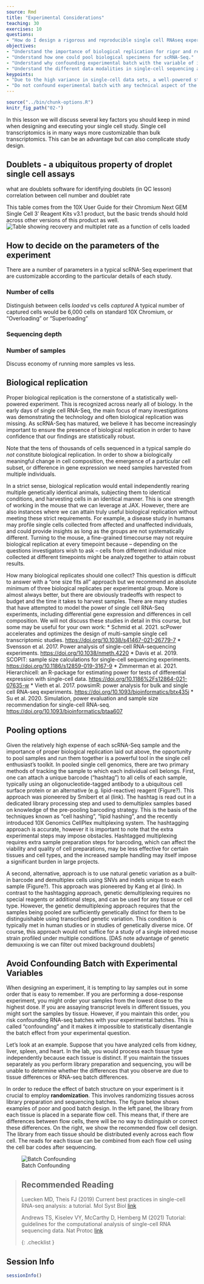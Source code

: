 ```yaml
---
source: Rmd
title: "Experimental Considerations"
teaching: 30
exercises: 10
questions:
- "How do I design a rigorous and reproducible single cell RNAseq experiment?"
objectives:
- "Understand the importance of biological replication for rigor and reproducibility."
- "Understand how one could pool biological specimens for scRNA-Seq."
- "Understand why confounding experimental batch with the variable of interest makes it impossible to disentangle the two."
- "Understand the different data modalities in single-cell sequencing and be able to select a modality to answer an experimental question."
keypoints:
- "Due to the high variance in single-cell data sets, a well-powered study with adequate biological replication is essential for rigor & reproducibility."
- "Do not confound experimental batch with any technical aspect of the experiment, i.e. sample pooling or flow cell assignment."
---
```


```r
source("../bin/chunk-options.R")
knitr_fig_path("02-")
```

In this lesson we will discuss several key factors you should keep in mind when designing and executing your single cell study. Single cell transcriptomics is in many ways more customizable than bulk transcriptomics. This can be an advantage but can also complicate study design.

## Doublets - a ubiquitous property of droplet single cell assays

what are doublets
software for identifying doublets (in QC lesson)
correlation between cell number and doublet rate

This table comes from the 10X User Guide for their 
Chromium Next GEM Single Cell 3ʹ Reagent Kits v3.1 product,
but the basic trends should hold across other versions of this product as well.
![Table showing recovery and multiplet rate as a function of cells loaded](../fig/10x_cells_loading_table.png)


## How to decide on the parameters of the experiment

There are a number of parameters in a typical scRNA-Seq experiment that are customizable according to the particular details of each study. 

### Number of cells

Distinguish between cells *loaded* vs cells *captured*
A typical number of captured cells would be 6,000 cells on standard 10X Chromium, or 
"Overloading" or "Superloading"

### Sequencing depth

### Number of samples

Discuss economy of running more samples vs less.


## Biological replication  

Proper biological replication is the cornerstone of a statistically well-powered experiment. This is recognized across nearly all of biology. In the early days of single cell RNA-Seq, the main focus of many investigations was demonstrating the technology and often biological replication was missing. As scRNA-Seq has matured, we believe it has become increasingly important to ensure the presence of biological replication in order to have confidence that our findings are statistically robust.

Note that the tens of thousands of cells sequenced in a typical sample do *not* constitute biological replication. In order to show a biologically meaningful change in cell composition, the emergence of a particular cell subset, or difference in gene expression we need samples harvested from multiple individuals.

In a strict sense, biological replication would entail independently rearing multiple genetically identical animals, subjecting them to identical conditions, and harvesting cells in an identical manner. This is one strength of working in the mouse that we can leverage at JAX. However, there are also instances where we can attain truly useful biological replication without meeting these strict requirements. For example, a disease study in humans may profile single cells collected from affected and unaffected individuals, and could provide insights as long as the groups are not systematically different. Turning to the mouse, a fine-grained timecourse may not require biological replication at every timepoint because -- depending on the questions investigators wish to ask -- cells from different individual mice collected at different timepoints might be analyzed together to attain robust results.

How many biological replicates should one collect? This question is difficult to answer with a "one size fits all" approach but we recommend an absolute minimum of three biological replicates per experimental group. More is almost always better, but there are obviously tradeoffs with respect to budget and the time it takes to harvest samples. There are many studies that have attempted to model the power of single cell RNA-Seq experiments, including differential gene expression and differences in cell composition. We will not discuss these studies in detail in this course, but some may be useful for your own work:
 * Schmid et al. 2021. scPower accelerates and optimizes the design of multi-sample single cell transcriptomic studies.  <https://doi.org/10.1038/s41467-021-26779-7>
 * Svensson et al. 2017. Power analysis of single-cell RNA-sequencing experiments. <https://doi.org/10.1038/nmeth.4220>
 * Davis et al. 2019. SCOPIT: sample size calculations for single-cell sequencing experiments. <https://doi.org/10.1186/s12859-019-3167-9>
 * Zimmerman et al. 2021. Hierarchicell: an R-package for estimating power for tests of differential expression with single-cell data. <https://doi.org/10.1186%2Fs12864-021-07635-w>
 * Vieth et al. 2017. powsimR: power analysis for bulk and single cell RNA-seq experiments. <https://doi.org/10.1093/bioinformatics/btx435j>
 * Su et al. 2020. Simulation, power evaluation and sample size recommendation for single-cell RNA-seq. <https://doi.org/10.1093/bioinformatics/btaa607>


## Pooling options  

Given the relatively high expense of each scRNA-Seq sample and the importance of proper biological replication laid out above, the opportunity to pool samples and run them together is a powerful tool in the single cell enthusiast's toolkit. 
In pooled single cell genomics, there are two primary methods of tracking the sample to which each individual cell belongs. First, one can attach a unique barcode ("hashtag") to all cells of each sample, typically using an oligonucleotide-tagged antibody to a ubiquitous cell surface protein or an alternative (e.g. lipid-reactive) reagent (Figure?). This approach was pioneered by Smibert et al (link). The hashtag is read out in a dedicated library processing step and used to demultiplex samples based on knowledge of the pre-pooling barcoding strategy. This is the basis of the techniques known as "cell hashing", "lipid hashing", and the recently introduced 10X Genomics CellPlex multiplexing system. The hashtagging approach is accurate, however it is important to note that the extra experimental steps may impose obstacles. Hashtagged multiplexing requires extra sample preparation steps for barcoding, which can affect the viability and quality of cell preparations, may be less effective for certain tissues and cell types, and the increased sample handling may itself impose a significant burden in large projects.

A second, alternative, approach is to use natural genetic variation as a built-in barcode and demultiplex cells using SNVs and indels unique to each sample (Figure?). This approach was pioneered by Kang et al (link). In contrast to the hashtagging approach, genetic demultiplexing requires no special reagents or additional steps, and can be used for any tissue or cell type. However, the genetic demultiplexing approach requires that the samples being pooled are sufficiently genetically distinct for them to be distinguishable using transcribed genetic variation. This condition is typically met in human studies or in studies of genetically diverse mice. Of course, this approach would not suffice for a study of a single inbred mouse strain profiled under multiple conditions.
[DAS note advantage of genetic demuxxing is we can filter out mixed background doublets]


## Avoid Confounding Batch with Experimental Variables

When designing an experiment, it is tempting to lay samples out in some order that is easy to remember. If you are performing a dose-response experiment, you might order your samples from the lowest dose to the highest dose. If you are assaying transcript levels in different tissues, you might sort the samples by tissue. However, if you maintain this order, you risk confounding RNA-seq batches with your experimental batches. This is called "confounding" and it makes it impossible to statistically disentangle the batch effect from your experimental question.

Let's look at an example. Suppose that you have analyzed cells from kidney, liver, spleen, and heart. In the lab, you would process each tissue type independently because each tissue is distinct. If you maintain the tissues separately as you perform library preparation and sequencing, you will be unable to determine whether the differences that you observe are due to tissue differences or RNA-seq batch differences. 

In order to reduce the effect of batch structure on your experiment is it crucial to employ **randomization**. This involves randomizing tissues across library preparation and sequencing batches. The figure below shows examples of poor and good batch design. In the left panel, the library from each tissue is placed in a separate flow cell. This means that, if there are differences between flow cells, there will be no way to distinguish or correct these differences. On the right, we show the recommended flow cell design. The library from each tissue should be distributed evenly across each flow cell. The reads for each tissue can be combined from each flow cell using the cell bar codes after sequencing.

![Batch Confounding](../fig/flow_cell_batch.png)


> ## Recommended Reading
>
> Luecken MD, Theis FJ (2019) Current best practices in single-cell RNA-seq analysis: a tutorial.
Mol Syst Biol [link](https://pubmed.ncbi.nlm.nih.gov/31217225/)
>
> Andrews TS, Kiselev VY, McCarthy D, Hemberg M (2021) Tutorial: guidelines for the computational analysis of single-cell RNA sequencing data. Nat Protoc [link](https://pubmed.ncbi.nlm.nih.gov/33288955/)
>
{: .checklist }

## Session Info

```r
sessionInfo()
```
